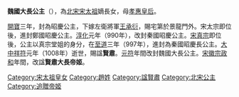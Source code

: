 {{unreferenced|time=2012-1-21}} 
{{東亞女性歷史人物
| 名稱=昭慶公主
| 身份=[[宋朝|宋朝]]公主
| 畫像=
| 說明=
| 姓=赵
| 名=
| 封爵=[[公主|公主]]
| 位號=
| 封號=昭慶公主、鄭國昭慶公主, 秦國昭慶公主, 秦國昭慶长公主，魏国大长公主, 賢肅大長帝姬
| 出生年=
| 逝世年=1008年
| 諡號=賢肅
| 墳墓=
| 父親=[[宋太祖|宋太祖]]
| 同胞兄弟=[[赵德昭|赵德昭]]
| 母親=[[孝惠贺皇后|孝惠皇后]]
|}}
'''魏國大長公主'''（{{Bd|？||1008年}}），為[[北宋|北宋]][[宋太祖|宋太祖]]嫡長女，母[[孝惠皇后_(宋太祖)|孝惠皇后]]。

[[開寶|開寶]]三年，封為昭慶公主，下嫁左衛將軍[[王承衍|王承衍]]，賜宅第於景龍門外。宋太宗即位後，進封鄭國昭慶公主。[[淳化_(年号)|淳化]]元年（990年），改封秦國昭慶公主。[[宋真宗|宋真宗]]即位後，公主以真宗堂姐的身分，在[[至道|至道]]三年（997年），進封為秦國昭慶長公主。[[大中祥符|大中祥符]]元年（1008年）逝世，賜諡'''賢肅'''。[[元符|元符]]年間改封魏國大長公主。[[宋徽宗|宋徽宗]][[政和_(年号)|政和]]年間，改諡'''賢肅大長帝姬'''。

[[Category:宋太祖皇女|Category:宋太祖皇女]]
[[Category:趙姓|Category:趙姓]]
[[Category:諡賢肅|Category:諡賢肅]]
[[Category:北宋公主|Category:北宋公主]]
[[Category:追贈帝姬|Category:追贈帝姬]]